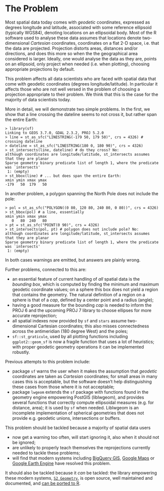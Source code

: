 # The Problem
<!-- 
Outlining the issue / weak point / problem to be solved by this proposal. This should be a compelling section that sets the reader up for the next section - the proposed solution!

It is important to cover:

 - [ ] What the problem is
 - [ ] Who it affects
 - [ ] Have there been previous attempts to resolve the problem
 - [ ] Why it should be tackled
-->

Most spatial data today comes with _geodetic_ coordinates, expressed
as degrees longitude and latitude, associated with some reference
ellipsoid (typically WGS84), denoting locations on an ellipsoidal
body. Most of the R software used to analyse these data assumes
that locations denote two-dimensional _Cartesian_ coordinates,
coordinates on a flat 2-D space, i.e. that the data are projected.
Projection distorts areas, distances and/or directions, and does
this more so when the the geographical area considered is larger.
Ideally, one would analyse the data as they are, points on an
ellipsoid, only project when needed (i.e. when plotting), choosing
appropriate projections by default.

This problem affects all data scientists who are faced with
spatial data that come with geodetic coordinates (degrees
longitude/latitude). In particular it affects those who are not
well versed in the problem of choosing a projection appropriate to
their problem. We think that this is the case for the majority of
data scientists today.

More in detail, we will demonstrate two simple problems. In the first,
we show that a line crossing the dateline seems to not cross it, but
rather span the entire Earth:
```
> library(sf)
Linking to GEOS 3.7.0, GDAL 2.3.2, PROJ 5.2.0
> line = st_as_sfc("LINESTRING(-179 50, 179 50)", crs = 4326) # crossing dateline
> dateline = st_as_sfc("LINESTRING(180 0, 180 90)", crs = 4326)
> st_intersects(line, dateline) # do they cross? No:
although coordinates are longitude/latitude, st_intersects assumes that they are planar
Sparse geometry binary predicate list of length 1, where the predicate was `intersects'
 1: (empty)
> st_bbox(line) # ... but does span the entire Earth:
xmin ymin xmax ymax
-179   50  179   50
```
In another problem, a polygon spanning the North Pole does not include the pole:
```
> pol = st_as_sfc("POLYGON((0 80, 120 80, 240 80, 0 80))", crs = 4326)
> st_bbox(pol) # a line, essentially
xmin ymin xmax ymax
   0   80  240   80
> pt = st_as_sfc("POINT(0 90)", crs = 4326)
> st_intersects(pol, pt) # polygon does not include pole? No:
although coordinates are longitude/latitude, st_intersects assumes that they are planar
Sparse geometry binary predicate list of length 1, where the predicate was `intersects'
 1: (empty)
```
In both cases warnings are emitted, but answers are plainly wrong. 

Further problems, connected to this are:

* an essential feature of current handling of _all_ spatial data is the _bounding
box_, which is computed by finding the minimum and maximum geodetic coordinate
values; on a sphere this box does not yield a region that contains the geometry. The
natural definition of a region on a sphere is that of a _cap_,
defined by a center point and a radius (angle);
* having a good measure for the bounding _cap_ is needed to inform the PROJ 6
and the upcoming PROJ 7 library to choose ellipses for more accurate reprojection;
* all spatial indexes now provided by `sf` and `stars` assume
two-dimensional Cartesian coordinates; this also misses connectedness
across the antimeridian (180 degree West) and the poles;
* `sf::st_graticule`, used by all plotting functions including `ggplot2::geom_sf` is
now a fragile function that uses a lot of heuristics; with proper geodetic geometry
operations it can be implemented robustly.

Previous attempts to this problem include:

* package `sf` warns the user when it makes the assumption that _geodetic_ coordinates are taken as _Cartesian_ coordinates; for small areas in many cases this is acceptable, but the software doesn't help distinguishing these cases from those where it is not acceptable;
* package `lwgeom` extends the `sf` package with functions found in the geometry engine empowering PostGIS (liblwgeom), and provides several functions that correctly compute ellipsoidal measures (e.g. for distance, area); it is used by `sf` when needed. Liblwgeom is an incomplete implementation of spherical geometries that does not provide e.g. geodetic unions, intersections or buffers.

This problem should be tackled because a majority of spatial data users

* now get a warning too often, will start ignoring it, also when it should not be ignored;
* are unlikely to properly teach themselves the reprojections currently needed to tackle these problems;
* will find that modern systems including [BigQuery GIS](https://cloud.google.com/bigquery/docs/gis), [Google Maps](https://maps.google.com) or [Google Earth Engine](https://earthengine.google.com/) have resolved this problem.

It should also be tackled because it _can_ be tackled: the library empowering these modern systems, [`S2 Geometry`](https://s2geometry.io/), is open source, well maintained and documented, and [can be ported to R](https://cran.r-project.org/web/packages/s2/index.html).

